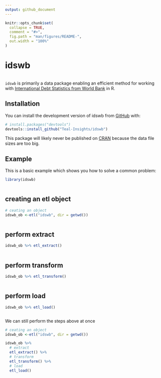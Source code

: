 ```yaml
---
output: github_document
---
```


<!-- README.md is generated from README.Rmd. Please edit that file -->

```r
knitr::opts_chunk$set(
  collapse = TRUE,
  comment = "#>",
  fig.path = "man/figures/README-",
  out.width = "100%"
)
```

# idswb

<!-- badges: start -->
<!-- badges: end -->
```r

```

`idswb` is primarily a data package enabling an efficient method for working with [International Debt Statistics from World Bank](https://www.worldbank.org/en/programs/debt-statistics/ids) in R.

## Installation

You can install the development version of idswb from [GitHub](https://github.com/) with:

``` r
# install.packages("devtools")
devtools::install_github("Teal-Insights/idswb")
```

This package will likely never be published on [CRAN](https://cran.r-project.org/) because the data file sizes are too big.


## Example

This is a basic example which shows you how to solve a common problem:

```r
library(idswb)

```

```r

```
## creating an etl object
```r
# ceating an object
idswb_ob <-etl("idswb", dir = getwd())

```

```r

```
## perform extract
```r
idswb_ob %>% etl_extract()
```

```r

```
## perform transform
```r
idswb_ob %>% etl_transform()
```

```r

```
## perform load
```r
idswb_ob %>% etl_load()
```

```r

```
We can still perform the steps above at once
```r
# ceating an object
idswb_ob <-etl("idswb", dir = getwd())

idswb_ob %>% 
  # extract
  etl_extract() %>% 
  # transform
  etl_transform() %>% 
  # load
  etl_load()
```

```r

```

```r

```

```r

```

```r

```

